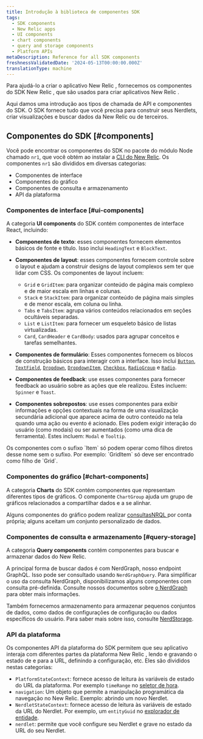 ```yaml
---
title: Introdução à biblioteca de componentes SDK
tags:
  - SDK components
  - New Relic apps
  - UI components
  - chart components
  - query and storage components
  - Platform APIs
metaDescription: Reference for all SDK components
freshnessValidatedDate: '2024-05-13T00:00:00.000Z'
translationType: machine
---
```


Para ajudá-lo a criar o aplicativo New Relic , fornecemos os componentes do SDK New Relic , que são usados para criar aplicativos New Relic .

Aqui damos uma introdução aos tipos de chamada de API e componentes do SDK. O SDK fornece tudo que você precisa para construir seus Nerdlets, criar visualizações e buscar dados da New Relic ou de terceiros.

## Componentes do SDK [#components]

Você pode encontrar os componentes do SDK no pacote do módulo Node chamado `nr1`, que você obtém ao instalar a [CLI do New Relic](/docs/new-relic-solutions/tutorials/new-relic-cli/#install-the-new-relic-cli). Os componentes `nr1` são divididos em diversas categorias:

* Componentes de interface
* Componentes do gráfico
* Componentes de consulta e armazenamento
* API da plataforma

### Componentes de interface [#ui-components]

A categoria **UI components** do SDK contém componentes de interface React, incluindo:

* **Componentes de texto**: esses componentes fornecem elementos básicos de fonte e título. Isso inclui `HeadingText` e `BlockText`.

* **Componentes de layout**: esses componentes fornecem controle sobre o layout e ajudam a construir designs de layout complexos sem ter que lidar com CSS. Os componentes de layout incluem:

  * `Grid` e `GridItem`: para organizar conteúdo de página mais complexo e de maior escala em linhas e colunas.
  * `Stack` e `StackItem`: para organizar conteúdo de página mais simples e de menor escala, em coluna ou linha.
  * `Tabs` e `TabsItem`: agrupa vários conteúdos relacionados em seções ocultáveis separadas.
  * `List` e `ListItem`: para fornecer um esqueleto básico de listas virtualizadas.
  * `Card`, `CardHeader` e `CardBody`: usados para agrupar conceitos e tarefas semelhantes.

* **Componentes de formulário**: Esses componentes fornecem os blocos de construção básicos para interagir com a interface. Isso inclui [`Button`](/docs/new-relic-solutions/build-nr-ui/sdk-component/controls/button), [`TextField`](/docs/new-relic-solutions/build-nr-ui/sdk-component/controls/text-field), [`Dropdown`](/docs/new-relic-solutions/build-nr-ui/sdk-component/controls/dropdown), [`DropdownItem`](/docs/new-relic-solutions/build-nr-ui/sdk-component/controls/dropdown-item), [`Checkbox`](/docs/new-relic-solutions/build-nr-ui/sdk-component/controls/checkbox), [`RadioGroup`](/docs/new-relic-solutions/build-nr-ui/sdk-component/controls/radio-group) e [`Radio`](/docs/new-relic-solutions/build-nr-ui/sdk-component/controls/radio).

* **Componentes de feedback**: use esses componentes para fornecer feedback ao usuário sobre as ações que ele realizou. Estes incluem: `Spinner` e `Toast`.

* **Componentes sobrepostos**: use esses componentes para exibir informações e opções contextuais na forma de uma visualização secundária adicional que aparece acima de outro conteúdo na tela quando uma ação ou evento é acionado. Eles podem exigir interação do usuário (como modais) ou ser aumentados (como uma dica de ferramenta). Estes incluem: `Modal` e `Tooltip`.

<Callout variant="important">
  Os componentes com o sufixo `Item` só podem operar como filhos diretos desse nome sem o sufixo. Por exemplo: `GridItem` só deve ser encontrado como filho de `Grid`.
</Callout>

### Componentes do gráfico [#chart-components]

A categoria **Charts** do SDK contém componentes que representam diferentes tipos de gráficos. O componente `ChartGroup` ajuda um grupo de gráficos relacionados a compartilhar dados e a se alinhar.

Alguns componentes do gráfico podem realizar [consultasNRQL ](/docs/nrql/get-started/introduction-nrql-new-relics-query-language/)por conta própria; alguns aceitam um conjunto personalizado de dados.

### Componentes de consulta e armazenamento [#query-storage]

A categoria **Query components** contém componentes para buscar e armazenar dados do New Relic.

A principal forma de buscar dados é com NerdGraph, nosso endpoint GraphQL. Isso pode ser consultado usando `NerdGraphQuery`. Para simplificar o uso da consulta NerdGraph, disponibilizamos alguns componentes com consulta pré-definida. Consulte nossos documentos sobre [o NerdGraph](/collect-data/get-started-nerdgraph-api-explorer) para obter mais informações.

Também fornecemos armazenamento para armazenar pequenos conjuntos de dados, como dados de configurações de configuração ou dados específicos do usuário. Para saber mais sobre isso, consulte [NerdStorage](/docs/new-relic-solutions/build-nr-ui/nerdstorage).

### API da plataforma

Os componentes API da plataforma do SDK permitem que seu aplicativo interaja com diferentes partes da plataforma New Relic , lendo e gravando o estado de e para a URL, definindo a configuração, etc. Eles são divididos nestas categorias:

* `PlatformStateContext`: fornece acesso de leitura às variáveis de estado do URL da plataforma. Por exemplo `timeRange` no [seletor de hora](/docs/query-your-data/explore-query-data/dashboards/manage-your-dashboard/#dash-time-picker).
* `navigation`: Um objeto que permite a manipulação programática da navegação no New Relic. Exemplo: abrindo um novo Nerdlet.
* `NerdletStateContext`: fornece acesso de leitura às variáveis de estado da URL do Nerdlet. Por exemplo, um `entityGuid` no [explorador de entidade](/docs/new-relic-solutions/new-relic-one/core-concepts/new-relic-explorer-view-performance-across-apps-services-hosts/).
* `nerdlet`: permite que você configure seu Nerdlet e grave no estado da URL do seu Nerdlet.